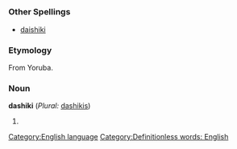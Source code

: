 =={{en}}==
[[Category:English language]]
===Other Spellings===
*[[daishiki]]
===Etymology===
From Yoruba.
===Noun===
'''dashiki''' (''Plural:'' [[dashikis]])

#{{stub}}

[[Category:Definitionless words: English]]